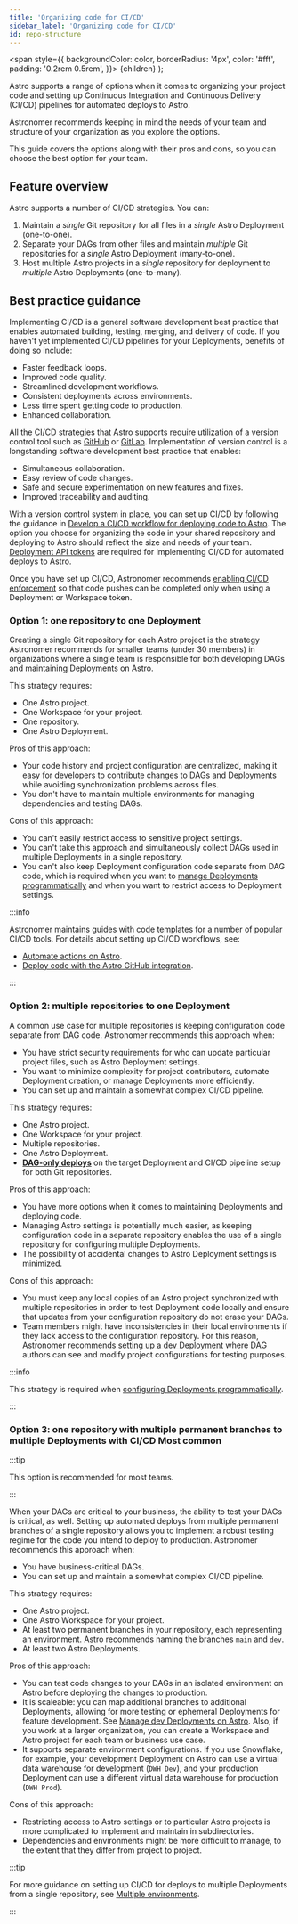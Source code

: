 ```yaml
---
title: 'Organizing code for CI/CD'
sidebar_label: 'Organizing code for CI/CD'
id: repo-structure
---
```


  <span
    style={{
      backgroundColor: color,
      borderRadius: '4px',
      color: '#fff',
      padding: '0.2rem 0.5rem',
    }}>
    {children}
  </span>
);

Astro supports a range of options when it comes to organizing your project code and setting up Continuous Integration and Continuous Delivery (CI/CD) pipelines for automated deploys to Astro. 

Astronomer recommends keeping in mind the needs of your team and structure of your organization as you explore the options.

This guide covers the options along with their pros and cons, so you can choose the best option for your team.

## Feature overview

Astro supports a number of CI/CD strategies. You can:
1. Maintain a *single* Git repository for all files in a *single* Astro Deployment (one-to-one).
2. Separate your DAGs from other files and maintain *multiple* Git repositories for a *single* Astro Deployment (many-to-one).
3. Host multiple Astro projects in a *single* repository for deployment to *multiple* Astro Deployments (one-to-many).

## Best practice guidance

Implementing CI/CD is a general software development best practice that enables automated building, testing, merging, and delivery of code. If you haven't yet implemented CI/CD pipelines for your Deployments, benefits of doing so include:
- Faster feedback loops.
- Improved code quality.
- Streamlined development workflows.
- Consistent deployments across environments.
- Less time spent getting code to production.
- Enhanced collaboration.

All the CI/CD strategies that Astro supports require utilization of a version control tool such as [GitHub](https://github.com/) or [GitLab](https://about.gitlab.com/). Implementation of version control is a longstanding software development best practice that enables:
- Simultaneous collaboration.
- Easy review of code changes.
- Safe and secure experimentation on new features and fixes.
- Improved traceability and auditing.

With a version control system in place, you can set up CI/CD by following the guidance in [Develop a CI/CD workflow for deploying code to Astro](https://astronomer.io/docs/astro/set-up-ci-cd). The option you choose for organizing the code in your shared repository and deploying to Astro should reflect the size and needs of your team. [Deployment API tokens](https://www.astronomer.io/docs/astro/deployment-api-tokens) are required for implementing CI/CD for automated deploys to Astro. 

Once you have set up CI/CD, Astronomer recommends [enabling CI/CD enforcement](https://www.astronomer.io/docs/astro/set-up-ci-cd#enforce-cicd) so that code pushes can be completed only when using a Deployment or Workspace token.

### Option 1: one repository to one Deployment

Creating a single Git repository for each Astro project is the strategy Astronomer recommends for smaller teams (under 30 members) in organizations where a single team is responsible for both developing DAGs and maintaining Deployments on Astro.

This strategy requires:
- One Astro project.
- One Workspace for your project.
- One repository.
- One Astro Deployment.

Pros of this approach:
- Your code history and project configuration are centralized, making it easy for developers to contribute changes to DAGs and Deployments while avoiding synchronization problems across files.
- You don't have to maintain multiple environments for managing dependencies and testing DAGs.

Cons of this approach:
- You can't easily restrict access to sensitive project settings.
- You can't take this approach and simultaneously collect DAGs used in multiple Deployments in a single repository.
- You can't also keep Deployment configuration code separate from DAG code, which is required when you want to [manage Deployments programmatically](https://www.astronomer.io/docs/astro/manage-deployments-as-code) and when you want to restrict access to Deployment settings.

:::info 

Astronomer maintains guides with code templates for a number of popular CI/CD tools. For details about setting up CI/CD workflows, see:

- [Automate actions on Astro](https://www.astronomer.io/docs/astro/automation-overview).
- [Deploy code with the Astro GitHub integration](https://www.astronomer.io/docs/astro/deploy-github-integration).

:::

### Option 2: multiple repositories to one Deployment

A common use case for multiple repositories is keeping configuration code separate from DAG code. Astronomer recommends this approach when:
- You have strict security requirements for who can update particular project files, such as Astro Deployment settings.
- You want to minimize complexity for project contributors, automate Deployment creation, or manage Deployments more efficiently.
- You can set up and maintain a somewhat complex CI/CD pipeline.

This strategy requires:
- One Astro project.
- One Workspace for your project.
- Multiple repositories.
- One Astro Deployment.
- [**DAG-only deploys**](https://www.astronomer.io/docs/astro/deploy-dags#enable-or-disable-dag-only-deploys-on-a-deployment) on the target Deployment and CI/CD pipeline setup for both Git repositories.

Pros of this approach:
- You have more options when it comes to maintaining Deployments and deploying code.
- Managing Astro settings is potentially much easier, as keeping configuration code in a separate repository enables the use of a single repository for configuring multiple Deployments.
- The possibility of accidental changes to Astro Deployment settings is minimized.

Cons of this approach:
- You must keep any local copies of an Astro project synchronized with multiple repositories in order to test Deployment code locally and ensure that updates from your configuration repository do not erase your DAGs.
- Team members might have inconsistencies in their local environments if they lack access to the configuration repository. For this reason, Astronomer recommends [setting up a dev Deployment](manage-dev-deployments) where DAG authors can see and modify project configurations for testing purposes.

:::info

This strategy is required when [configuring Deployments programmatically](https://www.astronomer.io/docs/astro/manage-deployments-as-code).

:::

### Option 3: one repository with multiple permanent branches to multiple Deployments with CI/CD <Highlight color="#9478d2">Most common</Highlight>

:::tip

This option is recommended for most teams.

:::

When your DAGs are critical to your business, the ability to test your DAGs is critical, as well. Setting up automated deploys from multiple permanent branches of a single repository allows you to implement a robust testing regime for the code you intend to deploy to production. Astronomer recommends this approach when:
- You have business-critical DAGs.
- You can set up and maintain a somewhat complex CI/CD pipeline.

This strategy requires:
- One Astro project.
- One Astro Workspace for your project.
- At least two permanent branches in your repository, each representing an environment. Astro recommends naming the branches `main` and `dev`.
- At least two Astro Deployments.

Pros of this approach:
- You can test code changes to your DAGs in an isolated environment on Astro before deploying the changes to production.
- It is scaleable: you can map additional branches to additional Deployments, allowing for more testing or ephemeral Deployments for feature development. See [Manage dev Deployments on Astro](manage-dev-deployments). Also, if you work at a larger organization, you can create a Workspace and Astro project for each team or business use case.
- It supports separate environment configurations. If you use Snowflake, for example, your development Deployment on Astro can use a virtual data warehouse for development (`DWH Dev`), and your production Deployment can use a different virtual data warehouse for production (`DWH Prod`).

Cons of this approach:
- Restricting access to Astro settings or to particular Astro projects is more complicated to implement and maintain in subdirectories.
- Dependencies and environments might be more difficult to manage, to the extent that they differ from project to project.

:::tip

For more guidance on setting up CI/CD for deploys to multiple Deployments from a single repository, see [Multiple environments](https://www.astronomer.io/docs/astro/set-up-ci-cd#multiple-environments).

:::
